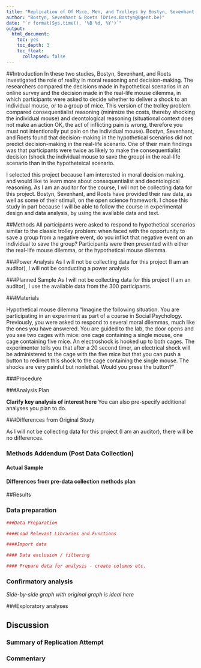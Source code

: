```yaml
---
title: "Replication of Of Mice, Men, and Trolleys by Bostyn, Sevenhant & Roets (2018, Psychological Science)"
author: "Bostyn, Sevenhant & Roets (Dries.Bostyn@Ugent.be)"
date: "`r format(Sys.time(), '%B %d, %Y')`"
output:
  html_document:
    toc: yes
    toc_depth: 3
    toc_float:
      collapsed: false
---
```


##Introduction
In these two studies, Bostyn, Sevenhant, and Roets investigated the role of reality in moral reasoning and decision-making. The researchers compared the decisions made in hypothetical scenarios in an online survey and the decision made in the real-life mouse dilemma, in which participants were asked to decide whether to deliver a shock to an individual mouse, or to a group of mice. This version of the trolley problem compared consequentialist reasoning (minimize the costs, thereby shocking the individual mouse) and deontological reasoning (situational context does not make an action OK, the act of inflicting pain is wrong, therefore you must not intentionally put pain on the individual mouse). Bostyn, Sevenhant, and Roets found that decision-making in the hypothetical scenarios did not predict decision-making in the real-life scenario. One of their main findings was that participants were twice as likely to make the consequentialist decision (shock the individual mouse to save the group) in the real-life scenario than in the hypotheteical scenario.

I selected this project because I am interested in moral decision making, and would like to learn more about consequentialist and deontological reasoning. As I am an auditor for the course, I will not be collecting data for this project. Bostyn, Sevenhant, and Roets have provided their raw data, as well as some of their stimuli, on the open science framework. I chose this study in part because I will be able to follow the course in experimental design and data analysis, by using the available data and text.

##Methods
All participants were asked to respond to hypothetical scenarios similar to the classic trolley problem: when faced with the opportunity to save a group from a negative event, do you inflict that negative event on an individual to save the group? 
Participants were then presented with either the real-life mouse dilemma, or the hypothetical mouse dilemma.

###Power Analysis
As I will not be collecting data for this project (I am an auditor), I will not be conducting a power analysis

###Planned Sample
As I will not be collecting data for this project (I am an auditor), I use the available data from the 300 participants. 

###Materials

Hypothetical mouse dilemma
"Imagine the following situation. You are participating
in an experiment as part of a course in Social
Psychology. Previously, you were asked to respond
to several moral dilemmas, much like the ones you
have answered. You are guided to the lab, the door
opens and you see two cages with mice: one cage
containing a single mouse, one cage containing
five mice. An electroshock is hooked up to both
cages. The experimenter tells you that after a
20 second timer, an electrical shock will be
administered to the cage with the five mice but
that you can push a button to redirect this shock
to the cage containing the single mouse. The
shocks are very painful but nonlethal. Would you
press the button?"

###Procedure	

###Analysis Plan


**Clarify key analysis of interest here**  You can also pre-specify additional analyses you plan to do.

###Differences from Original Study

As I will not be collecting data for this project (I am an auditor), there will be no differences.

### Methods Addendum (Post Data Collection)


#### Actual Sample

#### Differences from pre-data collection methods plan


##Results


### Data preparation

```r
###Data Preparation

####Load Relevant Libraries and Functions

####Import data

#### Data exclusion / filtering

#### Prepare data for analysis - create columns etc.
```

### Confirmatory analysis

*Side-by-side graph with original graph is ideal here*

###Exploratory analyses

## Discussion

### Summary of Replication Attempt

### Commentary

